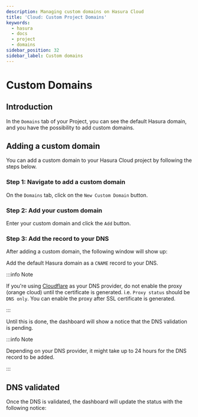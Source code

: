 ```yaml
---
description: Managing custom domains on Hasura Cloud
title: 'Cloud: Custom Project Domains'
keywords:
  - hasura
  - docs
  - project
  - domains
sidebar_position: 32
sidebar_label: Custom domains
---
```



# Custom Domains

<ProductBadge pro ee />

## Introduction

In the `Domains` tab of your Project, you can see the default Hasura domain, and you have the possibility to add custom
domains.

## Adding a custom domain

You can add a custom domain to your Hasura Cloud project by following the steps below.

### Step 1: Navigate to add a custom domain

On the `Domains` tab, click on the `New Custom Domain` button.

<Thumbnail src="/img/projects/add-custom-domain.png" alt="Add custom domain" width="727px" />

### Step 2: Add your custom domain

Enter your custom domain and click the `Add` button.

<Thumbnail src="/img/projects/choose-custom-domain.png" alt="Choose custom domain" width="727px" />

### Step 3: Add the record to your DNS

After adding a custom domain, the following window will show up:

<Thumbnail src="/img/projects/dns-settings.png" alt="DNS settings" width="727px" />

Add the default Hasura domain as a `CNAME` record to your DNS.

:::info Note

If you're using [Cloudflare](https://www.cloudflare.com) as your DNS provider, do not enable the proxy (orange cloud)
until the certificate is generated. i.e. `Proxy status` should be `DNS only`. You can enable the proxy after SSL
certificate is generated.

:::

Until this is done, the dashboard will show a notice that the DNS validation is pending.

<Thumbnail src="/img/projects/dns-validation-pending.png" alt="DNS validation pending" width="727px" />

:::info Note

Depending on your DNS provider, it might take up to 24 hours for the DNS record to be added.

:::

## DNS validated

Once the DNS is validated, the dashboard will update the status with the following notice:

<Thumbnail src="/img/projects/dns-validated.png" alt="DNS validated" width="727px" />
